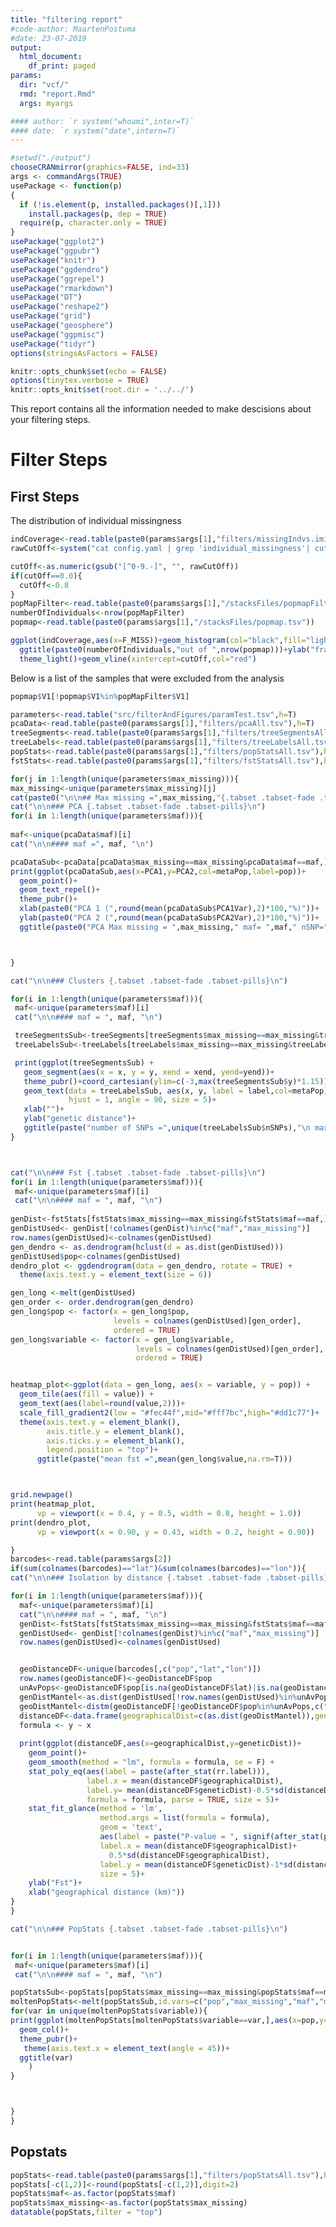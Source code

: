 ```yaml
---
title: "filtering report"
#code-author: MaartenPostuma
#date: 23-07-2019
output:
  html_document:
    df_print: paged
params:
  dir: "vcf/"
  rmd: "report.Rmd"
  args: myargs

#### author: `r system("whoami",inter=T)`
#### date: `r system("date",intern=T)`
---
```


```r

#setwd("./output")
chooseCRANmirror(graphics=FALSE, ind=33)
args <- commandArgs(TRUE)
usePackage <- function(p) 
{
  if (!is.element(p, installed.packages()[,1]))
    install.packages(p, dep = TRUE)
  require(p, character.only = TRUE)
}
usePackage("ggplot2")
usePackage("ggpubr")
usePackage("knitr")
usePackage("ggdendro")
usePackage("ggrepel")
usePackage("rmarkdown")
usePackage("DT")
usePackage("reshape2")
usePackage("grid")
usePackage("geosphere")
usePackage("ggpmisc")
usePackage("tidyr")
options(stringsAsFactors = FALSE)

knitr::opts_chunk$set(echo = FALSE)
options(tinytex.verbose = TRUE)
knitr::opts_knit$set(root.dir = '../../')
```

This report contains all the information needed to make descisions about your filtering steps.

# Filter Steps {.tabset .tabset-fade .tabset-pills}

## First Steps

The distribution of individual missingness

```r
indCoverage<-read.table(paste0(params$args[1],"filters/missingIndvs.imiss"),h=T)
rawCutOff<-system("cat config.yaml | grep 'individual_missingness'| cut -f2 -d :",intern=T)

cutOff<-as.numeric(gsub("[^0-9.-]", "", rawCutOff))
if(cutOff==0.0){
  cutOff<-0.8
}
popMapFilter<-read.table(paste0(params$args[1],"/stacksFiles/popmapFiltered.tsv"))
numberOfIndividuals<-nrow(popMapFilter)
popmap<-read.table(paste0(params$args[1],"/stacksFiles/popmap.tsv"))

ggplot(indCoverage,aes(x=F_MISS))+geom_histogram(col="black",fill="lightblue",binwidth=0.025)+
  ggtitle(paste0(numberOfIndividuals,"out of ",nrow(popmap)))+ylab("fraction missing")+
  theme_light()+geom_vline(xintercept=cutOff,col="red")

```

Below is a list of the samples that were excluded from the analysis
```r
popmap$V1[!popmap$V1%in%popMapFilter$V1]

```

```r
parameters<-read.table("src/filterAndFigures/paramTest.tsv",h=T)
pcaData<-read.table(paste0(params$args[1],"filters/pcaAll.tsv"),h=T)
treeSegments<-read.table(paste0(params$args[1],"filters/treeSegmentsAll.tsv"),h=T)
treeLabels<-read.table(paste0(params$args[1],"filters/treeLabelsAll.tsv"),h=T)
popStats<-read.table(paste0(params$args[1],"filters/popStatsAll.tsv"),h=T)
fstStats<-read.table(paste0(params$args[1],"filters/fstStatsAll.tsv"),h=T)

for(j in 1:length(unique(parameters$max_missing))){
max_missing<-unique(parameters$max_missing)[j]
cat(paste0("\n\n## Max missing =",max_missing,"{.tabset .tabset-fade .tabset-pills}"))
cat("\n\n### PCA {.tabset .tabset-fade .tabset-pills}\n")
for(i in 1:length(unique(parameters$maf))){
  
maf<-unique(pcaData$maf)[i]
cat("\n\n#### maf =", maf, "\n")

pcaDataSub<-pcaData[pcaData$max_missing==max_missing&pcaData$maf==maf,]  
print(ggplot(pcaDataSub,aes(x=PCA1,y=PCA2,col=metaPop,label=pop))+
  geom_point()+
  geom_text_repel()+
  theme_pubr()+
  xlab(paste0("PCA 1 (",round(mean(pcaDataSub$PCA1Var),2)*100,"%)"))+
  ylab(paste0("PCA 2 (",round(mean(pcaDataSub$PCA2Var),2)*100,"%)"))+
  ggtitle(paste0("PCA Max missing = ",max_missing," maf= ",maf," nSNP=",pcaDataSub$nSNPs)))



}

cat("\n\n### Clusters {.tabset .tabset-fade .tabset-pills}\n")

for(i in 1:length(unique(parameters$maf))){
 maf<-unique(parameters$maf)[i]
 cat("\n\n#### maf = ", maf, "\n")

 treeSegmentsSub<-treeSegments[treeSegments$max_missing==max_missing&treeSegments$maf==maf,]
 treeLabelsSub<-treeLabels[treeLabels$max_missing==max_missing&treeLabels$maf==maf,]

 print(ggplot(treeSegmentsSub) +
   geom_segment(aes(x = x, y = y, xend = xend, yend=yend))+
   theme_pubr()+coord_cartesian(ylim=c(-3,max(treeSegmentsSub$y)*1.15))+
   geom_text(data = treeLabelsSub, aes(x, y, label = label,col=metaPop),
             hjust = 1, angle = 90, size = 5)+
   xlab("")+
   ylab("genetic distance")+
   ggtitle(paste("number of SNPs =",unique(treeLabelsSub$nSNPs),"\n maxMissing =",max_missing,"\n maf =",maf)))
}



cat("\n\n### Fst {.tabset .tabset-fade .tabset-pills}\n")
for(i in 1:length(unique(parameters$maf))){
 maf<-unique(parameters$maf)[i]
 cat("\n\n#### maf = ", maf, "\n")
  
genDist<-fstStats[fstStats$max_missing==max_missing&fstStats$maf==maf,] 
genDistUsed<- genDist[!colnames(genDist)%in%c("maf","max_missing")]
row.names(genDistUsed)<-colnames(genDistUsed)
gen_dendro <- as.dendrogram(hclust(d = as.dist(genDistUsed)))
genDistUsed$pop<-colnames(genDistUsed)
dendro_plot <- ggdendrogram(data = gen_dendro, rotate = TRUE) + 
  theme(axis.text.y = element_text(size = 6))

gen_long <-melt(genDistUsed)
gen_order <- order.dendrogram(gen_dendro)
gen_long$pop <- factor(x = gen_long$pop,
                       levels = colnames(genDistUsed)[gen_order], 
                       ordered = TRUE)
gen_long$variable <- factor(x = gen_long$variable,
                            levels = colnames(genDistUsed)[gen_order], 
                            ordered = TRUE)


heatmap_plot<-ggplot(data = gen_long, aes(x = variable, y = pop)) +
  geom_tile(aes(fill = value)) +
  geom_text(aes(label=round(value,2)))+
  scale_fill_gradient2(low = "#fec44f",mid="#fff7bc",high="#dd1c77")+
  theme(axis.text.y = element_blank(),
        axis.title.y = element_blank(),
        axis.ticks.y = element_blank(),
        legend.position = "top")+
      ggtitle(paste("mean fst =",mean(gen_long$value,na.rm=T)))



grid.newpage()
print(heatmap_plot, 
      vp = viewport(x = 0.4, y = 0.5, width = 0.8, height = 1.0))
print(dendro_plot, 
      vp = viewport(x = 0.90, y = 0.43, width = 0.2, height = 0.90))

}
barcodes<-read.table(params$args[2])
if(sum(colnames(barcodes)=="lat")&sum(colnames(barcodes)=="lon")){
cat("\n\n### Isolation by distance {.tabset .tabset-fade .tabset-pills}\n")

for(i in 1:length(unique(parameters$maf))){
  maf<-unique(parameters$maf)[i]
  cat("\n\n#### maf = ", maf, "\n")
  genDist<-fstStats[fstStats$max_missing==max_missing&fstStats$maf==maf,] 
  genDistUsed<- genDist[!colnames(genDist)%in%c("maf","max_missing")]
  row.names(genDistUsed)<-colnames(genDistUsed)


  geoDistanceDF<-unique(barcodes[,c("pop","lat","lon")])
  row.names(geoDistanceDF)<-geoDistanceDF$pop
  unAvPops<-geoDistanceDF$pop[is.na(geoDistanceDF$lat)|is.na(geoDistanceDF$lon)]
  genDistMantel<-as.dist(genDistUsed[!row.names(genDistUsed)%in%unAvPops,!colnames(genDistUsed)%in%c(unAvPops,"pop")])
  geoDistMantel<-distm(geoDistanceDF[!geoDistanceDF$pop%in%unAvPops,c("lon","lat")],fun = distHaversine)/1000
  distanceDF<-data.frame(geographicalDist=c(as.dist(geoDistMantel)),geneticDist=c(genDistMantel))
  formula <- y ~ x    
  
  print(ggplot(distanceDF,aes(x=geographicalDist,y=geneticDist))+
    geom_point()+
    geom_smooth(method = "lm", formula = formula, se = F) +
    stat_poly_eq(aes(label = paste(after_stat(rr.label))), 
                 label.x = mean(distanceDF$geographicalDist),
                 label.y= mean(distanceDF$geneticDist)-0.5*sd(distanceDF$geneticDist),
                 formula = formula, parse = TRUE, size = 5)+
    stat_fit_glance(method = 'lm',
                    method.args = list(formula = formula),
                    geom = 'text',
                    aes(label = paste("P-value = ", signif(after_stat(p.value), digits = 4), sep = "")),
                    label.x = mean(distanceDF$geographicalDist)+
                      0.5*sd(distanceDF$geographicalDist), 
                    label.y = mean(distanceDF$geneticDist)-1*sd(distanceDF$geneticDist),
                    size = 5)+
    ylab("Fst")+
    xlab("geographical distance (km)"))
}
}

cat("\n\n### PopStats {.tabset .tabset-fade .tabset-pills}\n")


for(i in 1:length(unique(parameters$maf))){
 maf<-unique(parameters$maf)[i]
 cat("\n\n#### maf = ", maf, "\n")

popStatsSub<-popStats[popStats$max_missing==max_missing&popStats$maf==maf,]
moltenPopStats<-melt(popStatsSub,id.vars=c("pop","max_missing","maf","metaPop"))
for(var in unique(moltenPopStats$variable)){
print(ggplot(moltenPopStats[moltenPopStats$variable==var,],aes(x=pop,y=value,fill=metaPop))+
  geom_col()+
  theme_pubr()+
   theme(axis.text.x = element_text(angle = 45))+
  ggtitle(var)
    )
}



}
}
```

## Popstats

```r
popStats<-read.table(paste0(params$args[1],"filters/popStatsAll.tsv"),h=T)
popStats[-c(1,2)]<-round(popStats[-c(1,2)],digit=2)
popStats$maf<-as.factor(popStats$maf)
popStats$max_missing<-as.factor(popStats$max_missing)
datatable(popStats,filter = "top")

```